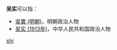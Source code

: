 '''吴实'''可以指：
* [[吳實_(明朝)|吳實 (明朝)]]，明朝政治人物
* [[吴实_(1913年)|吴实 (1913年)]]，中华人民共和国政治人物

{{disambig}}

[[Category:二字吴姓人名消歧义|shi]]